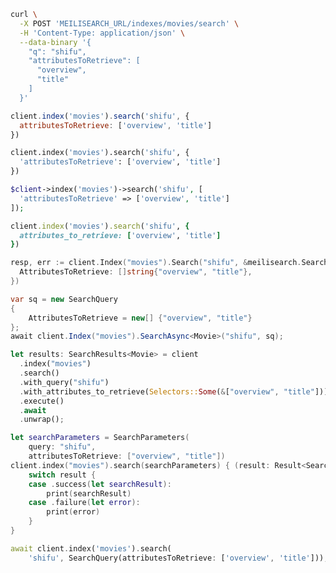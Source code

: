 <CodeGroup>

```bash cURL
curl \
  -X POST 'MEILISEARCH_URL/indexes/movies/search' \
  -H 'Content-Type: application/json' \
  --data-binary '{
    "q": "shifu",
    "attributesToRetrieve": [
      "overview",
      "title"
    ]
  }'
```

```javascript JS
client.index('movies').search('shifu', {
  attributesToRetrieve: ['overview', 'title']
})
```

```python Python
client.index('movies').search('shifu', {
  'attributesToRetrieve': ['overview', 'title']
})
```

```php PHP
$client->index('movies')->search('shifu', [
  'attributesToRetrieve' => ['overview', 'title']
]);
```

```ruby Ruby
client.index('movies').search('shifu', {
  attributes_to_retrieve: ['overview', 'title']
})
```

```go Go
resp, err := client.Index("movies").Search("shifu", &meilisearch.SearchRequest{
  AttributesToRetrieve: []string{"overview", "title"},
})
```

```csharp C#
var sq = new SearchQuery
{
    AttributesToRetrieve = new[] {"overview", "title"}
};
await client.Index("movies").SearchAsync<Movie>("shifu", sq);
```

```rust Rust
let results: SearchResults<Movie> = client
  .index("movies")
  .search()
  .with_query("shifu")
  .with_attributes_to_retrieve(Selectors::Some(&["overview", "title"]))
  .execute()
  .await
  .unwrap();
```

```swift Swift
let searchParameters = SearchParameters(
    query: "shifu",
    attributesToRetrieve: ["overview", "title"])
client.index("movies").search(searchParameters) { (result: Result<Searchable<Movie>, Swift.Error>) in
    switch result {
    case .success(let searchResult):
        print(searchResult)
    case .failure(let error):
        print(error)
    }
}
```

```dart Dart
await client.index('movies').search(
    'shifu', SearchQuery(attributesToRetrieve: ['overview', 'title']));
```
</CodeGroup>